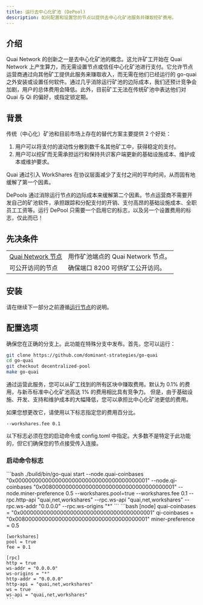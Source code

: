 ```yaml
---
title: 运行去中心化矿池 (DePool)
description: 如何配置和设置您的节点以提供去中心化矿池服务并赚取挖矿费用。
---
```


## 介绍

Quai Network 的创新之一是去中心化矿池的概念。这允许矿工开始在 Quai Network 上产生算力，而无需设置节点或信任中心化矿池进行支付。它允许节点运营商通过向其他矿工提供此服务来赚取收入，而无需在他们已经运行的 go-quai 之外安装或设置任何软件。通过几乎消除运行矿池的边际成本，我们还预计竞争会加剧，用户的总体费用会降低。此外，目前矿工无法在传统矿池中表达他们对 Quai 与 Qi 的偏好，或指定锁定期。

## 背景

传统（中心化）矿池和目前市场上存在的替代方案主要提供 2 个好处：
1. 用户可以将支付的波动性分散到数千名其他矿工中，获得稳定的支付。
2. 用户可以挖矿而无需承担运行和保持共识客户端更新的基础设施成本、维护成本或维护要求。

Quai 通过引入 WorkShares 在协议层面减少了支付之间的平均时间，从而固有地缓解了第一个因素。

DePools 通过消除运行节点的边际成本来缓解第二个因素。节点运营商不需要开发自己的矿池软件，承担跟踪和分配支付的开销、支付高昂的基础设施成本、全职员工工资等。运行 DePool 只需要一个启用它的标志，以及另一个设置费用的标志，仅此而已！

## 先决条件

|                                                   |                                                   |
| ------------------------------------------------- | ------------------------------------------------- |
| [Quai Network 节点](/guides/client/node) | 用作矿池端点的 Quai Network 节点。  |
| 可公开访问的节点 | 确保端口 8200 可供矿工公开访问。 |

## 安装
请在继续下一部分之前遵循[运行节点](/guides/client/node)的说明。

## 配置选项

确保您在正确的分支上。此功能在特殊分支中发布。首先，您可以运行：
```bash
git clone https://github.com/dominant-strategies/go-quai
cd go-quai
git checkout decentralized-pool
make go-quai
```

通过运营此服务，您可以从矿工找到的所有区块中赚取费用。默认为 0.1% 的费用，与新币标准中心化矿池高达 1% 的费用相比具有竞争力。
但是，由于基础设施、开发、支持和维护成本的大幅降低，您可以承担比中心化矿池更低的费用。

如果您想更改它，请使用以下标志指定您的费用百分比。

```--workshares.fee 0.1```

以下标志必须在您的启动命令或 config.toml 中指定。大多数不是特定于此功能的，但它们确保您的节点接受传入连接。


### 启动命令标志

<Tabs>
  <Tab title="启动命令标志">
    ```bash
    ./build/bin/go-quai start --node.quai-coinbases "0x0000000000000000000000000000000000000001" --node.qi-coinbases "0x0080000000000000000000000000000000000001" --node.miner-preference 0.5  --workshares.pool=true --workshares.fee 0.1 --rpc.http-api "quai,net,workshares" --rpc.ws-api "quai,net,workshares" --rpc.ws-addr "0.0.0.0" --rpc.ws-origins "*"
    ```
  </Tab>
  <Tab title="config.toml">
    ```bash
    [node]
    quai-coinbases = "0x0000000000000000000000000000000000000001"
    qi-coinbases = "0x0080000000000000000000000000000000000001"
    miner-preference = 0.5

    [workshares]
    pool = true
    fee = 0.1
    
    [rpc]
    http = true
    ws-addr = "0.0.0.0"
    ws-origins = "*"
    http-addr = "0.0.0.0"
    http-api = "quai,net,workshares"
    ws = true
    ws-api = "quai,net,workshares"
    ```
  </Tab>
</Tabs>